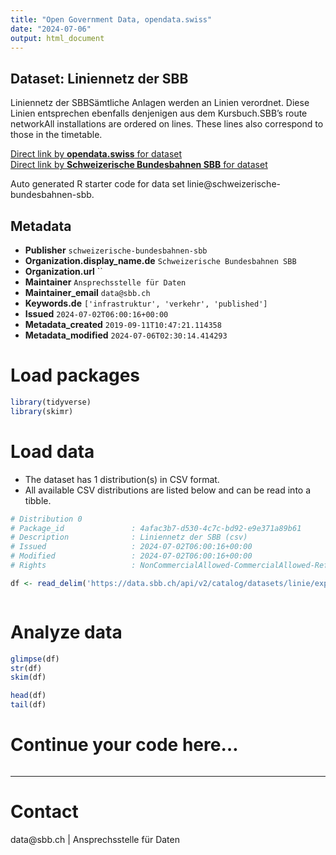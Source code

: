```yaml
---
title: "Open Government Data, opendata.swiss"
date: "2024-07-06"
output: html_document
---
```


## Dataset: Liniennetz der SBB

Liniennetz der SBBSämtliche Anlagen werden an Linien verordnet. Diese Linien entsprechen ebenfalls denjenigen aus dem Kursbuch.SBB's route networkAll installations are ordered on lines. These lines also correspond to those in the timetable.

[Direct link by **opendata.swiss** for dataset](https://opendata.swiss/de/dataset/linie)<br>
[Direct link by **Schweizerische Bundesbahnen SBB** for dataset](https://data.sbb.ch/explore/dataset/linie/)

Auto generated R starter code for data set linie@schweizerische-bundesbahnen-sbb.

## Metadata

- **Publisher** `schweizerische-bundesbahnen-sbb`
- **Organization.display_name.de** `Schweizerische Bundesbahnen SBB`
- **Organization.url** ``
- **Maintainer** `Ansprechsstelle für Daten`
- **Maintainer_email** `data@sbb.ch`
- **Keywords.de** `['infrastruktur', 'verkehr', 'published']`
- **Issued** `2024-07-02T06:00:16+00:00`
- **Metadata_created** `2019-09-11T10:47:21.114358`
- **Metadata_modified** `2024-07-06T02:30:14.414293`


# Load packages

```r

library(tidyverse)
library(skimr)

```

# Load data

-   The dataset has 1 distribution(s) in CSV format.
-   All available CSV distributions are listed below and can be read into a tibble.

```r

# Distribution 0
# Package_id               : 4afac3b7-d530-4c7c-bd92-e9e371a89b61
# Description              : Liniennetz der SBB (csv)
# Issued                   : 2024-07-02T06:00:16+00:00
# Modified                 : 2024-07-02T06:00:16+00:00
# Rights                   : NonCommercialAllowed-CommercialAllowed-ReferenceRequired

df <- read_delim('https://data.sbb.ch/api/v2/catalog/datasets/linie/exports/csv')



```

# Analyze data

```r

glimpse(df)
str(df)
skim(df)

head(df)
tail(df)

```

# Continue your code here...

```r

```

------------------------------------------------------------------------

# Contact

data@sbb.ch | Ansprechsstelle für Daten
